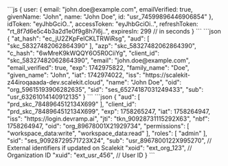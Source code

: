 
<Tabs syncKey="auth-result">
        <TabItem value="authResult" label="authResult">
        ```js
        {
          user: {
            email: "john.doe@example.com",
            emailVerified: true,
            givenName: "John",
            name: "John Doe",
            id: "usr_74599896446906854"
          },
          idToken: "eyJhbGciO..",
          accessToken: "eyJhbGciOi..",
          refreshToken: "rt_8f7d6e5c4b3a2d1e0f9g8h7i6j..",
          expiresIn: 299 // in seconds
        }
        ```
        </TabItem>
        <TabItem value="idToken" label="ID token (decoded)">
        ```json
        {
          "at_hash": "ec_jU2ZKpFelCKLTRWiRsg",
          "aud": [
            "skc_58327482062864390"
          ],
          "azp": "skc_58327482062864390",
          "c_hash": "6wMreK9kWQQY6O5R0CiiYg",
          "client_id": "skc_58327482062864390",
          "email": "john.doe@example.com",
          "email_verified": true,
          "exp": 1742975822,
          "family_name": "Doe",
          "given_name": "John",
          "iat": 1742974022,
          "iss": "https://scalekit-z44iroqaaada-dev.scalekit.cloud",
          "name": "John Doe",
          "oid": "org_59615193906282635",
          "sid": "ses_65274187031249433",
          "sub": "usr_63261014140912135"
        }
        ```
        </TabItem>
        <TabItem value="accessToken" label="Access token (decoded)">
        ```json
         {
            "aud": [
              "prd_skc_7848964512134X699"
            ],
            "client_id": "prd_skc_7848964512134X699",
            "exp": 1758265247,
            "iat": 1758264947,
            "iss": "https://login.devramp.ai",
            "jti": "tkn_90928731115292X63",
            "nbf": 1758264947,
            "oid": "org_89678001X21929734",
            "permissions": [
              "workspace_data:write",
              "workspace_data:read"
            ],
            "roles": [
              "admin"
            ],
            "sid": "ses_90928729571723X24",
            "sub": "usr_8967800122X995270",
            // External identifiers if updated on Scalekit
            "xoid": "ext_org_123", // Organization ID
            "xuid": "ext_usr_456", // User ID
        }
        ```
        </TabItem>
      </Tabs>
